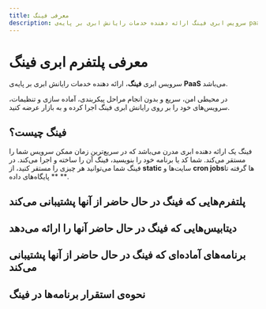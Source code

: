 ```yaml
---
title: معرفی فینگ
description: سرویس ابری فینگ ارائه دهنده خدمات رایانش ابری بر پایه‌ی paas می‌باشد
---
```



# معرفی پلتفرم ابری فینگ

سرویس ابری **فینگ**، ارائه دهنده خدمات رایانش ابری بر پایه‌ی **PaaS** می‌باشد. 

در محیطی امن، سریع و بدون انجام مراحل پیکربندی، آماده سازی و تنظیمات، سرویس‌های خود را بر روی رایانش ابری فینگ اجرا کرده و به بازار عرضه کنید.

## فینگ چیست؟

فینگ یک ارائه دهنده ابری مدرن می‌باشد که در سریع‌ترین زمان ممکن سرویس شما را مستقر می‌کند.
شما کد یا برنامه خود را بنویسید، فینگ آن را ساخته و اجرا می‌کند.
در فینگ شما می‌توانید هر چیزی را مستقر کنید، از **static** سایت‌ها و **cron jobs**‌ها گرفته تا ** پایگاه‌های داده **.

## پلتفرم‌هایی که فینگ در حال حاضر از آنها پشتیبانی می‌کند

<Catalog>
  <AppCatalog title="Node.js" href="/platform/node" icon="nodejs/nodejs-original.svg" />
  <AppCatalog title="Static" href="/platform/static" icon="html5/html5-original.svg" />
  <AppCatalog title="Golang" href="/platform/golang" icon="go/go-original.svg" />
  <AppCatalog title="Docker" href="/platform/docker" icon="docker/docker-original.svg" />
  <AppCatalog title="Python" href="/platform/python" icon="python/python-original.svg" />
  <AppCatalog title="Php" href="/platform/php" icon="php/php-original.svg" />
  <AppCatalog title="Dotnetcore" href="/platform/dotnetcore"  icon="dotnetcore/dotnetcore-original.svg" />
  <AppCatalog title="Rust" href="/platform/rust"  icon="rust/rust-plain.svg" />
</Catalog>

## دیتابیس‌هایی که فینگ در حال حاضر آنها را ارائه می‌دهد
<Catalog>
  <AppCatalog  title="MySQL" href="/database/mysql" icon="mysql/mysql-original.svg" />
  <AppCatalog  title="PostgreSQL" href="/database/postgresql" icon="postgresql/postgresql-original.svg" />
  <AppCatalog  title="MongoDB" href="/database/mongodb" icon="mongodb/mongodb-original.svg" />
</Catalog>

## برنامه‌های آماده‌ای که فینگ در حال حاضر از آنها پشتیبانی می‌کند

<Catalog>
  <AppCatalog  title="Gitea" href="/service/gitea" icon="gitea/gitea-original.svg" />
  <AppCatalog  title="Minio" href="/service/minio" icon="minio/minio-original.png" />
  <AppCatalog  title="Grafana" href="/service/grafana" icon="grafana/grafana-original.svg" />
  <AppCatalog  title="Meilisearch" href="/service/meilisearch" icon="meilisearch/meilisearch-original.svg" />
  <AppCatalog  title="Pusher" href="/service/pusher" icon="pusher/pusher-original.png" />
  <AppCatalog  title="Metabase" href="/service/metabase" icon="metabase/metabase-original.svg" />
</Catalog>

## نحوه‌ی استقرار برنامه‌ها در فینگ

<Catalog>
  <AppCatalog title="Node.js" href="/quickstart/node" icon="nodejs/nodejs-original.svg" />
  <AppCatalog title="Static" href="/quickstart/static" icon="html5/html5-original.svg" />
  <AppCatalog title="React" href="/quickstart/react" icon="react/react-original.svg" />
  <AppCatalog title="Next.js" href="/quickstart/next" icon="nextjs/nextjs-original.svg" />
  <AppCatalog title="Nuxt.js" href="/quickstart/nuxt" icon="nuxtjs/nuxtjs-original.svg" />
  <AppCatalog title="Vue" href="/quickstart/vue" icon="vuejs/vuejs-original.svg" />
  <AppCatalog title="Gatsby" href="/quickstart/gatsby" icon="gatsby/gatsby-original.svg" />
  <AppCatalog title="Angular" href="/quickstart/angular" icon="angularjs/angularjs-original.svg" />
  <AppCatalog title="Nest" href="/quickstart/nest" icon="nestjs/nestjs-plain.svg" />
  <AppCatalog title="Vite" href="/quickstart/vite" icon="vite/vite-original.svg" />
  <AppCatalog title="Docusaurus" href="/quickstart/docusaurus-2"  icon="docusaurusjs/docusaurusjs-original.svg" />
  <AppCatalog title="Python" href="/quickstart/python" icon="python/python-original.svg" />
  <AppCatalog title="Flask" href="/quickstart/flask" icon="flask/flask-original.svg" />
  <AppCatalog title="Django" href="/quickstart/django" icon="django/django-plain.svg" />
  <AppCatalog title="Golang" href="/quickstart/golang" icon="go/go-original.svg" />
  <AppCatalog title="Docker" href="/quickstart/docker" icon="docker/docker-original.svg" />
  <AppCatalog title="Php" href="/quickstart/php" icon="php/php-original.svg" />
  <AppCatalog title="Laravel" href="/quickstart/laravel" icon="laravel/laravel-plain.svg" />
  <AppCatalog title="Dotnetcore" href="/quickstart/dotnetcore"  icon="dotnetcore/dotnetcore-original.svg" />
  <AppCatalog title="Rust" href="/quickstart/rust"  icon="rust/rust-plain.svg" />
</Catalog>